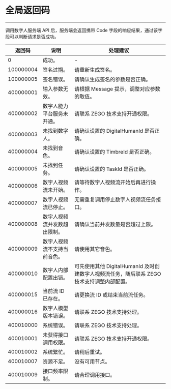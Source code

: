

# 全局返回码

- - -

调用数字人服务端 API 后，服务端会返回携带 Code 字段的响应结果，通过该字段可以判断请求是否成功。

|返回码|说明| 处理建议 |
|-----|----|----|
| 0 | 成功。| -|
| 100000004 | 签名过期。| 请重新生成签名。|
| 100000005 | 签名错误。| 请确认生成签名的参数是否正确。|
| 400000001 | 输入参数无效。| 请根据 Message 提示，调整对应参数的取值。|
| 400000002 | 数字人能力平台服务未开通。| 请联系 ZEGO 技术支持开通权限。|
| 400000003 | 未找到数字人。| 请确认设置的 DigitalHumanId 是否正确。|
| 400000004 | 未找到音色。 | 请确认设置的 TimbreId 是否正确。|
| 400000005 | 未找到任务。 | 请确认设置的 TaskId 是否正确。 |
| 400000006 | 数字人视频流未开始。| 请等待数字人视频流开始后再进行操作。|
| 400000007 | 数字人视频流已停止。| 无需重复调用停止数字人视频流任务接口。|
| 400000008 | 数字人视频流并发数超出限制。| 请确认当前并发数量是否超过上限。|
| 400000009 | 数字人视频流不支持当前音色。| 请使用其它音色。|
| 400000010 | 数字人内部配置出错。| 可先使用其他 DigitalHumanId 及时创建数字人视频流任务，随后联系 ZEGO 技术支持调整内部配置。|
| 400000015 | 当前流 ID 已存在。| 请更换流 ID 或结束当前流任务。|
| 400000016 | 数字人模型版本错误。| 请联系 ZEGO 技术支持处理。|
| 400010000 | 系统错误。| 请联系 ZEGO 技术支持处理。|
| 400010001 | 未获得接口调用权限。| 请联系 ZEGO 技术支持开通权限。|
| 400010002 | 系统繁忙。| 请稍后重试。|
| 400010007 | 资源不足。| 没有可用节点。|
| 400010009 | 接口频率限制。| 请合理调用接口。|
